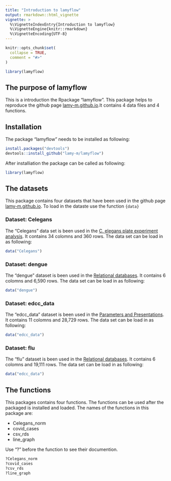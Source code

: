 ---
title: "Introduction to lamyflow"
output: rmarkdown::html_vignette
vignette: >
  %\VignetteIndexEntry{Introduction to lamyflow}
  %\VignetteEngine{knitr::rmarkdown}
  %\VignetteEncoding{UTF-8}
---
```{r, include = FALSE}
knitr::opts_chunk$set(
  collapse = TRUE,
  comment = "#>"
)
```

```{r setup, include=FALSE}
library(lamyflow)
```

## The purpose of lamyflow

This is a introduction the Rpackage "lamyflow". This package helps to reproduce the github page [lamy-m.github.io](https://lamy-m.github.io/index.html).It contains 4 data files and 4 functions. 

## Installation 

The package "lamyflow" needs to be installed as following:

```{r}
install.packages("devtools")
devtools::install_github("lamy-m/lamyflow")
```

After installiation the package can be called as following: 

```{r}
library(lamyflow)
```

## The datasets

This package contains four datasets that have been used in the github page [lamy-m.github.io](https://lamy-m.github.io/index.html). To load in the dataste use the function `{data}`

### Dataset: Celegans

The "Celegans" data set is been used in the [C. elegans plate experiment analysis](https://lamy-m.github.io/c.-elegans-plate-experiment-analysis.html). It contains 34 colomns and 360 rows. The data set can be load in as following:

```{r}
data("Celegans")
```

### Dataset: dengue

The "dengue" dataset is been used in the [Relational databases](https://lamy-m.github.io/relational-databases.html). It contains 6 colomns and 6,590 rows. The data set can be load in as following:

```{r}
data("dengue")
```

### Dataset: edcc_data

The "edcc_data" dataset is been used in the [Parameters and Presentations](https://lamy-m.github.io/parameters-and-presentations.html). It contains 11 colomns and 28,729 rows. The data set can be load in as following:

```{r}
data("edcc_data")
```

### Dataset: flu

The "flu" dataset is been used in the [Relational databases](https://lamy-m.github.io/relational-databases.html). It contains 6 colomns and 19,111 rows. The data set can be load in as following:

```{r}
data("edcc_data")
```

## The functions

This packages contains four functions. The functions can be used after the packaged is installed and loaded. The names of the functions in this package are: 

- Celegans_norm 
- covid_cases
- csv_rds
- line_graph

Use "?" before the function to see their documention. 

```{r, eval=FALSE}
?Celegans_norm 
?covid_cases
?csv_rds
?line_graph

```
